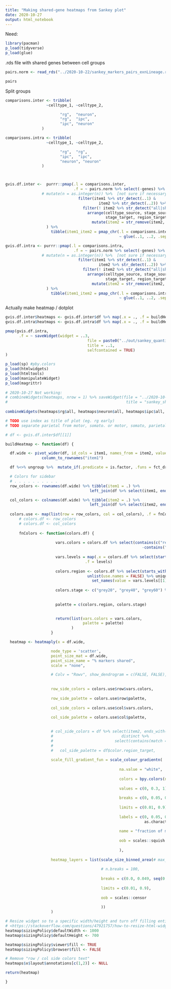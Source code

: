 ```yaml
---
title: "Making shared-gene heatmaps from Sankey plot"
date: 2020-10-27
output: html_notebook
---
```


Need:

```r
library(pacman)
p_load(tidyverse)
p_load(glue)
```

.rds file with shared genes between cell groups

```r
pairs.norm <- read_rds("../2020-10-22/sankey_markers_pairs_exnLineage.rds")

pairs
```

Split groups

```r
comparisons.inter <- tribble(
                  ~celltype_1, ~celltype_2,

                        "rg",  "neuron",
                        "rg",  "ipc",
                        "ipc", "neuron"
                )

comparisons.intra <- tribble(
                  ~celltype_1, ~celltype_2,

                        "rg",  "rg",
                        "ipc",  "ipc",
                        "neuron", "neuron"
                )



gvis.df.inter <-  purrr::pmap(.l = comparisons.inter, 
                              .f = ~ pairs.norm %>% select(-genes) %>%
                # mutate(n = as.integer(n)) %>%  [not sure if necessary]
                                filter(item1 %>% str_detect(..1) & 
                                         item2 %>% str_detect(..2)) %>% 
                                  filter(! item2 %>% str_detect("all|shared")) %>%
                                    arrange(celltype_source, stage_source, region_source, 
                                            stage_target, region_target) %>% 
                                      mutate(item2 = str_remove(item2, "_unique"))
                  ) %>%
                    tibble(item1_item2 = pmap_chr(.l = comparisons.inter, 
                                                  ~ glue(..1, ..2, .sep = "_to_")), df = .)

gvis.df.intra <- purrr::pmap(.l = comparisons.intra, 
                              .f = ~ pairs.norm %>% select(-genes) %>%
                # mutate(n = as.integer(n)) %>%  [not sure if necessary]
                                filter(item1 %>% str_detect(..1) & 
                                         item2 %>% str_detect(..2)) %>% 
                                  filter(! item2 %>% str_detect("all|shared")) %>%
                                    arrange(celltype_source, stage_source, region_source, 
                                            stage_target, region_target) %>% 
                                      mutate(item2 = str_remove(item2, "_unique"))
                  ) %>%
                    tibble(item1_item2 = pmap_chr(.l = comparisons.intra, 
                                                  ~ glue(..1, ..2, .sep = "_to_")), df = .)
```

Actually make heatmap / dotplot

```r
gvis.df.inter$heatmaps <- gvis.df.inter$df %>% map(.x = ., .f = buildHeatmap)
gvis.df.intra$heatmaps <- gvis.df.intra$df %>% map(.x = ., .f = buildHeatmap)

pmap(gvis.df.intra, 
      .f = ~ saveWidget(widget = ..3,
                                    file = paste0("../out/sankey_quantification_heatmap_", ..1, ".html"),
                                    title = ..1, 
                                    selfcontained = TRUE)
)

p_load(sp) #pby.colors
p_load(htmlwidgets)
p_load(htmltools)
p_load(manipulateWidget)
p_load(magrittr)
    
# 2020-10-27 Not working:
# combineWidgets(heatmaps, nrow = 1) %>% saveWidget(file = "../2020-10-22/sankey_quantification_heatmaps.html",
#                                                    title = "sankey_sharedGenes_heatmap", selfcontained = TRUE)
  
combineWidgets(heatmaps$rg$all, heatmaps$neuron$all, heatmaps$ipc$all, nrow = 1)

# TODO use index as title of plot (eg. rg early)
# TODO separate parietal from motor, somato. or motor, somato, parietal


```

```r


# df <- gvis.df.inter$df[[1]] 

buildHeatmap <- function(df) {

  df.wide <- pivot_wider(df, id_cols = item1, names_from = item2, values_from = n_norm) %>% 
                column_to_rownames("item1")

  df %<>% ungroup %>%  mutate_if(.predicate = is.factor, .funs = fct_drop)

  # Colors for sidebar
  # . . . . . . . . . .
  row_colors <- rownames(df.wide) %>% tibble(item1 = .) %>% 
                                     left_join(df %>% select(item1, ends_with("source"))) %>% distinct

  col_colors <- colnames(df.wide) %>% tibble(item2 = .) %>% 
                                     left_join(df %>% select(item2, ends_with("target"))) %>% distinct
  
  colors.use <- map(list(row = row_colors, col = col_colors), .f = fnColors)
      # colors.df <- row_colors
      # colors.df <- col_colors
  
      fnColors <- function(colors.df) {
  
                      vars.colors = colors.df %>% select(contains(c("region_", "stage_")), 
                                                            -contains("color"))
                      
                      vars.levels = map(.x = colors.df %>% select(starts_with(c("region_", "stage_"))),
                                   .f = levels)
                      
                      colors.region <- colors.df %>% select(starts_with("color.region")) %>% 
                                    unlist(use.names = FALSE) %>% unique %>% 
                                      set_names(value = vars.levels[[1]])
                      
                      colors.stage <- c("grey20", "grey40", "grey60") %>% set_names(vars.levels[[2]])
                      
                      
                      palette = c(colors.region, colors.stage)

                      
                      return(list(vars.colors = vars.colors, 
                                  palette = palette)
                             )
                    }

  heatmap <- heatmaply(x = df.wide,

                    node_type = 'scatter', 
                    point_size_mat = df.wide,
                    point_size_name = "% markers shared",
                    scale = "none",

                    # Colv = "Rowv", show_dendrogram = c(FALSE, FALSE), k_row = 3,
                    
                      
                    row_side_colors = colors.use$row$vars.colors,
                    
                    row_side_palette = colors.use$row$palette,
                    
                    col_side_colors = colors.use$col$vars.colors,
                    
                    col_side_palette = colors.use$col$palette,

                    
                    # col_side_colors = df %>% select(item2, ends_with("target")) %>% 
                    #                              distinct %>% 
                    #                           select(contains(match = c("region", "stage"))),
                    # 
                    #   col_side_palette = df$color.region_target,
                    
                    scale_fill_gradient_fun = scale_colour_gradientn(
                    
                                                  na.value = "white",
                                                  
                                                  colors = bpy.colors(n = 100, alpha = 0.9),
                                                  
                                                  values = c(0, 0.3, 1),
                                                  
                                                  breaks = c(0, 0.05, 0.1, 0.25, 0.5, 0.75, 0.9),
                                                  
                                                  limits = c(0.01, 0.9),
                                                  
                                                  labels = c(0, 0.05, 0.1, 0.25, 0.5, 0.75, 0.9) %>% 
                                                             as.character,
                                                  
                                                  name = "fraction of markers shared",
                                                  
                                                  oob = scales::squish
                                                  
                                                  ),
                    
                    heatmap_layers = list(scale_size_binned_area(# max_size = 10,
                    
                                          # n.breaks = 100,
                                          
                                          breaks = c(0.0, 0.049, seq(0.05, 0.9, by = 0.1)),
                                          
                                          limits = c(0.01, 0.9),
                                          
                                          oob = scales::censor
                                          
                                          ))
                    )

# Resize widget so to a specific width/height and turn off filling entire browser.
# <https://stackoverflow.com/questions/47921757/how-to-resize-html-widget-using-savewidget-in-htmlwidgets-r>
heatmap$sizingPolicy$defaultWidth <- 1000
heatmap$sizingPolicy$defaultHeight <- 700

heatmap$sizingPolicy$viewer$fill <- TRUE
heatmap$sizingPolicy$browser$fill <- FALSE

# Remove "row / col side colors text"
heatmaps$x$layout$annotations[c(1,2)] <- NULL

return(heatmap)

}

```
